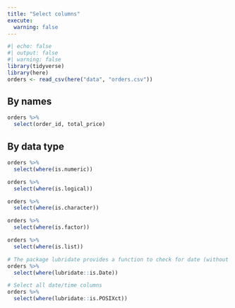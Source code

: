 ```yaml
---
title: "Select columns"
execute: 
  warning: false
---
```

```r
#| echo: false
#| output: false
#| warning: false
library(tidyverse)
library(here)
orders <- read_csv(here("data", "orders.csv"))
```

## By names

```r
orders %>% 
  select(order_id, total_price)
```


## By data type

```r
orders %>% 
  select(where(is.numeric))

orders %>% 
  select(where(is.logical))

orders %>% 
  select(where(is.character))

orders %>% 
  select(where(is.factor))

orders %>% 
  select(where(is.list))

# The package lubridate provides a function to check for date (without time)
orders %>% 
  select(where(lubridate::is.Date))

# Select all date/time columns
orders %>% 
  select(where(lubridate::is.POSIXct))
```

